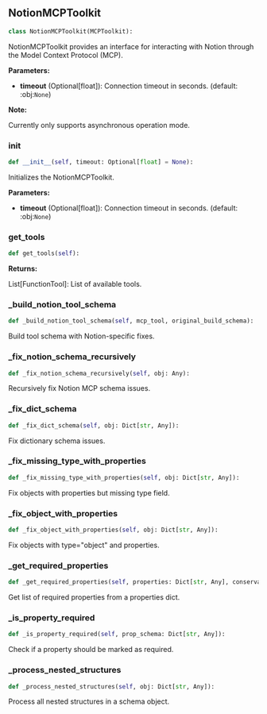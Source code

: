 <a id="camel.toolkits.notion_mcp_toolkit"></a>

<a id="camel.toolkits.notion_mcp_toolkit.NotionMCPToolkit"></a>

## NotionMCPToolkit

```python
class NotionMCPToolkit(MCPToolkit):
```

NotionMCPToolkit provides an interface for interacting with Notion
through the Model Context Protocol (MCP).

**Parameters:**

- **timeout** (Optional[float]): Connection timeout in seconds. (default: :obj:`None`)

**Note:**

Currently only supports asynchronous operation mode.

<a id="camel.toolkits.notion_mcp_toolkit.NotionMCPToolkit.__init__"></a>

### __init__

```python
def __init__(self, timeout: Optional[float] = None):
```

Initializes the NotionMCPToolkit.

**Parameters:**

- **timeout** (Optional[float]): Connection timeout in seconds. (default: :obj:`None`)

<a id="camel.toolkits.notion_mcp_toolkit.NotionMCPToolkit.get_tools"></a>

### get_tools

```python
def get_tools(self):
```

**Returns:**

  List[FunctionTool]: List of available tools.

<a id="camel.toolkits.notion_mcp_toolkit.NotionMCPToolkit._build_notion_tool_schema"></a>

### _build_notion_tool_schema

```python
def _build_notion_tool_schema(self, mcp_tool, original_build_schema):
```

Build tool schema with Notion-specific fixes.

<a id="camel.toolkits.notion_mcp_toolkit.NotionMCPToolkit._fix_notion_schema_recursively"></a>

### _fix_notion_schema_recursively

```python
def _fix_notion_schema_recursively(self, obj: Any):
```

Recursively fix Notion MCP schema issues.

<a id="camel.toolkits.notion_mcp_toolkit.NotionMCPToolkit._fix_dict_schema"></a>

### _fix_dict_schema

```python
def _fix_dict_schema(self, obj: Dict[str, Any]):
```

Fix dictionary schema issues.

<a id="camel.toolkits.notion_mcp_toolkit.NotionMCPToolkit._fix_missing_type_with_properties"></a>

### _fix_missing_type_with_properties

```python
def _fix_missing_type_with_properties(self, obj: Dict[str, Any]):
```

Fix objects with properties but missing type field.

<a id="camel.toolkits.notion_mcp_toolkit.NotionMCPToolkit._fix_object_with_properties"></a>

### _fix_object_with_properties

```python
def _fix_object_with_properties(self, obj: Dict[str, Any]):
```

Fix objects with type="object" and properties.

<a id="camel.toolkits.notion_mcp_toolkit.NotionMCPToolkit._get_required_properties"></a>

### _get_required_properties

```python
def _get_required_properties(self, properties: Dict[str, Any], conservative: bool = False):
```

Get list of required properties from a properties dict.

<a id="camel.toolkits.notion_mcp_toolkit.NotionMCPToolkit._is_property_required"></a>

### _is_property_required

```python
def _is_property_required(self, prop_schema: Dict[str, Any]):
```

Check if a property should be marked as required.

<a id="camel.toolkits.notion_mcp_toolkit.NotionMCPToolkit._process_nested_structures"></a>

### _process_nested_structures

```python
def _process_nested_structures(self, obj: Dict[str, Any]):
```

Process all nested structures in a schema object.
